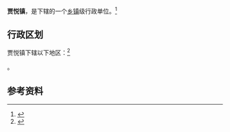 {{中国乡级行政区|37/07/82/102/000}}

'''贾悦镇'''，是{{PRC admin/fullname|37/07/82/102/000|3}}下辖的一个[[乡镇|乡镇]]级行政单位。<ref>{{PRC admin/ref sgc|{{PRC admin/parent|37/07/82/102/000}}}}</ref>

== 行政区划 ==

贾悦镇下辖以下地区：<ref>{{PRC admin/ref sgc|37/07/82/102/000}}</ref>

{{PRC admin/children|37/07/82/102/000}}。

== 参考资料 ==

{{reflist}}

{{行政区划小作品}}
{{PRC admin/navcat|37/07/82/102/000}}